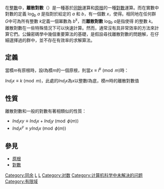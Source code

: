 {{unreferenced|time=2016-12-25T00:14:16+00:00}}

{{unsolved|计算机科学|是否存在离散对数问题的多项式时间经典算法？}}

在[[整數|整數]]中，'''離散對數'''（{{lang-en|Discrete logarithm}}）是一種基於[[同餘|同餘]]運算和[[原根|原根]]的一種[[對數|對數]]運算。而在實數中對數的定義 log<sub>''b''</sub> ''a'' 是指對於給定的 ''a'' 和 ''b''，有一個數 ''x''，使得{{nowrap|1=''b''<sup>''x''</sup> = ''a''}}。相同地在任何群 ''G''中可為所有整數 ''k''定義一個冪數為 ''b''<sup>''k''</sup>，而'''離散對數''' log<sub>''b''</sub> ''a''是指使得 {{nowrap|1=''b''<sup>''k''</sup> = ''a''}}的整數 ''k''。 
離散對數在一些特殊情況下可以快速計算。然而，通常沒有具非常效率的方法來計算它們。公鑰密碼學中幾個重要算法的基礎，是假設尋找離散對數的問題解，在仔細選擇過的群中，並不存在有效率的求解算法。

== 定義 ==
當模<math>m</math>有原根時，設<math>l</math>為模<math>m</math>的一個原根，則當<math>x \equiv l^k \pmod{m}</math>時：

<math>Ind_{l} x \equiv k \pmod{m}</math>，此處的<math>Ind_{l} x</math>為<math>x</math>以整數<math>l</math>為底，模<math>m</math>時的離散對數值

== 性質 ==
離散對數和一般的對數有著相類似的性質：
*<math>Ind_{l} xy \equiv Ind_{l} x + Ind_{l} y \pmod{\phi (m)}</math>
*<math>Ind_{l} x^y \equiv y Ind_{l} x \pmod{\phi (m)}</math>

== 參見 ==
*[[原根|原根]]
*[[對數|對數]]

{{mathstub}}
[[Category:同余|Category:同余]]
[[Category:二元運算|L]]
[[Category:群论|L]]
[[Category:对数|Category:对数]]
[[Category:计算机科学中未解决的问题|Category:计算机科学中未解决的问题]]
[[Category:有限域|Category:有限域]]